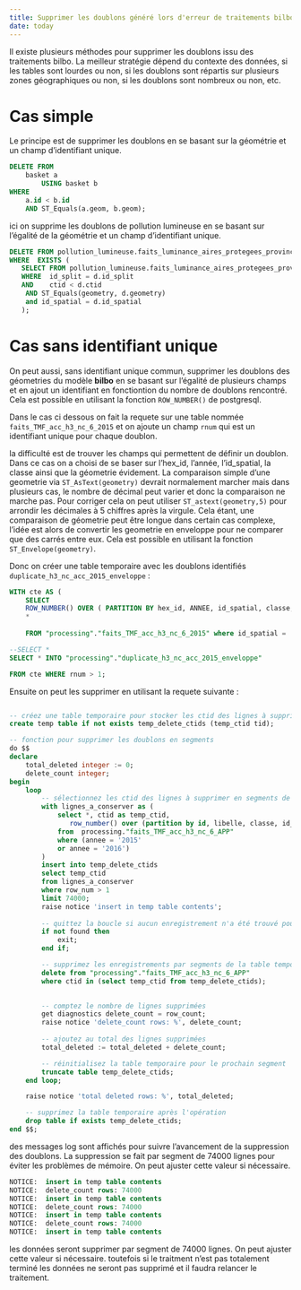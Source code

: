 ```yaml
---
title: Supprimer les doublons généré lors d'erreur de traitements bilbo
date: today
---
```




Il existe plusieurs méthodes pour supprimer les doublons issu des traitements bilbo. La meilleur stratégie dépend du contexte des données, si les tables sont lourdes ou non, si les doublons sont répartis sur plusieurs zones géographiques ou non, si les doublons sont nombreux ou non, etc.

# Cas simple

Le principe est de supprimer les doublons en se basant sur la géométrie et un champ d'identifiant unique.

```sql
DELETE FROM
    basket a
        USING basket b
WHERE
    a.id < b.id
	AND ST_Equals(a.geom, b.geom);
```


ici on supprime les doublons de pollution lumineuse en se basant sur l'égalité de la géométrie et un champ d'identifiant unique.

```sql
DELETE FROM pollution_lumineuse.faits_luminance_aires_protegees_provinciales d
WHERE  EXISTS (
   SELECT FROM pollution_lumineuse.faits_luminance_aires_protegees_provinciales
   WHERE  id_split = d.id_split
   AND    ctid < d.ctid
	AND ST_Equals(geometry, d.geometry)
	and id_spatial = d.id_spatial
   );
```





# Cas sans identifiant unique

On peut aussi, sans identifiant unique commun, supprimer les doublons des géometries du modèle **bilbo** en se basant sur l'égalité de plusieurs champs et en ajout un identifiant en fonctiontion du nombre de doublons rencontré. Cela est possible en utilisant la fonction `ROW_NUMBER()` de postgresql.

Dans le cas ci dessous on fait la requete sur une table nommée `faits_TMF_acc_h3_nc_6_2015` et on ajoute un champ `rnum` qui est un identifiant unique pour chaque doublon.

la difficulté est de trouver les champs qui permettent de définir un doublon. Dans ce cas on a choisi de se baser sur l'hex_id, l'année, l'id_spatial, la classe ainsi que la géometrie évidement. La comparaison simple d'une geometrie via `ST_AsText(geometry)` devrait normalement marcher mais dans plusieurs  cas, le nombre de décimal peut varier et donc la comparaison ne marche pas. Pour corriger cela on peut  utiliser `ST_astext(geometry,5)` pour arrondir les décimales à 5 chiffres après la virgule. Cela étant, une comparaison de géometrie peut être longue dans certain cas complexe, l'idée est alors de convertir les geometrie en enveloppe  pour ne comparer que des carrés entre eux. Cela est possible en utilisant la fonction `ST_Envelope(geometry)`.


Donc on créer une table temporaire avec les doublons identifiés `duplicate_h3_nc_acc_2015_enveloppe` :

```sql
WITH cte AS (
    SELECT 
	ROW_NUMBER() OVER ( PARTITION BY hex_id, ANNEE, id_spatial, classe,   ST_NPoints(geometry), ST_astext(ST_Envelope(geometry),5)  ORDER BY hex_id ) AS rnum,
	*
           
    FROM "processing"."faits_TMF_acc_h3_nc_6_2015" where id_spatial = '0' )

--SELECT *
SELECT * INTO "processing"."duplicate_h3_nc_acc_2015_enveloppe"

FROM cte WHERE rnum > 1;
```

Ensuite on peut les supprimer en utilisant la requete suivante :

```sql

-- créez une table temporaire pour stocker les ctid des lignes à supprimer par segments
create temp table if not exists temp_delete_ctids (temp_ctid tid);

-- fonction pour supprimer les doublons en segments
do $$
declare
    total_deleted integer := 0;
    delete_count integer;
begin
    loop
        -- sélectionnez les ctid des lignes à supprimer en segments de 10000 (ajustez cette valeur si nécessaire)
        with lignes_a_conserver as (			            
			select *, ctid as temp_ctid, 
			   row_number() over (partition by id, libelle, classe, id_spatial, annee, st_npoints(geometry), st_astext(st_envelope(geometry), 5) order by id) as row_num
			from  processing."faits_TMF_acc_h3_nc_6_APP"
			where (annee = '2015'
			or annee = '2016')
        )
        insert into temp_delete_ctids
        select temp_ctid
        from lignes_a_conserver
        where row_num > 1
        limit 74000;
        raise notice 'insert in temp table contents';
		
        -- quittez la boucle si aucun enregistrement n'a été trouvé pour suppression
        if not found then
            exit;
        end if;

        -- supprimez les enregistrements par segments de la table temporaire
        delete from "processing"."faits_TMF_acc_h3_nc_6_APP"
        where ctid in (select temp_ctid from temp_delete_ctids);
		

        -- comptez le nombre de lignes supprimées
        get diagnostics delete_count = row_count;
        raise notice 'delete_count rows: %', delete_count;
		
        -- ajoutez au total des lignes supprimées
        total_deleted := total_deleted + delete_count;

        -- réinitialisez la table temporaire pour le prochain segment
        truncate table temp_delete_ctids;
    end loop;

    raise notice 'total deleted rows: %', total_deleted;

    -- supprimez la table temporaire après l'opération
    drop table if exists temp_delete_ctids;
end $$;


```


des messages log sont affichés pour suivre l'avancement de la suppression des doublons. La suppression se fait par segment de 74000 lignes pour éviter les problèmes de mémoire. On peut ajuster cette valeur si nécessaire.

```sql
NOTICE:  insert in temp table contents
NOTICE:  delete_count rows: 74000
NOTICE:  insert in temp table contents
NOTICE:  delete_count rows: 74000
NOTICE:  insert in temp table contents
NOTICE:  delete_count rows: 74000
NOTICE:  insert in temp table contents
```


les données seront supprimer par segment de 74000 lignes. On peut ajuster cette valeur si nécessaire. toutefois si le traitment n'est pas totalement terminé les données ne seront pas supprimé et il faudra relancer le traitement.
